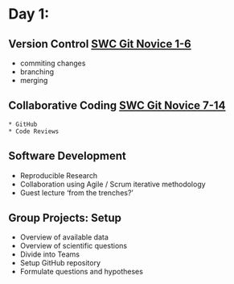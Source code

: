 # Day 1:  {#intro}


## Version Control [SWC Git Novice 1-6](http://swcarpentry.github.io/git-novice/)
   * commiting changes
   * branching
   * merging

##  Collaborative Coding [SWC Git Novice 7-14](http://swcarpentry.github.io/git-novice/)
    * GitHub
    * Code Reviews

## Software Development
   * Reproducible Research
   * Collaboration using Agile / Scrum iterative methodology
   * Guest lecture 'from the trenches?'

## Group Projects: Setup
   * Overview of available data
   * Overview of scientific questions 
   * Divide into Teams
   * Setup GitHub repository
   * Formulate questions and hypotheses
   
